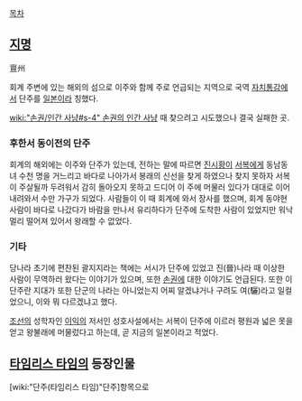 [[목차]]
== [[지명]] ==
亶州

회계 주변에 있는 해외의 섬으로 이주와 함께 주로 언급되는 지역으로 국역 [[자치통감]]에서 단주를 [[일본]]이라 칭했다.

[[wiki:"손권/인간 사냥#s-4" 손권의 인간 사냥]] 때 찾으려고 시도했으나 결국 실패한 곳.

=== 후한서 동이전의 단주 ===
회계의 해외에는 이주와 단주가 있는데, 전하는 말에 따르면 [[진시황]]이 [[서복]]에게 동남동녀 수천 명을 거느리고 바다로 나아가서 봉래의 신선을 찾게 하였으나 찾지 못하자 서복이 주살될까 두려워서 감히 돌아오지 못하고 드디어 이 주에 머물러 있다가 대대로 이어내려와서 수만 가구가 되었다. 사람들이 이 때 회계에 와서 장사를 했으며, 회계 동야현 사람이 바다로 나갔다가 바람을 만나서 유리하다가 단주에 도착한 사람이 있었지만 워낙 멀리 떨어져 있어서 왕래할 수 없었다.

=== 기타 ===
당나라 초기에 편찬된 괄지지라는 책에는 서시가 단주에 있었고 진(晉)나라 때 이상한 사람이 무역하러 왔다는 이야기가 있으며, 또한 [[손권]]에 대한 이야기도 언급된다. 또한 이 단주란 지대가 또한 단군의 나라는 아니었는지 어찌 알겠냐거나 구려도 여(驪)라고 일컬었으니, 이와 뭐 다르겠냐고 했다. 

[[조선]]의 성학자인 [[이익]]의 저서인 성호사설에서는 서복이 단주에 이르러 평원과 넓은 못을 얻고 왕불래에 머물렀다고 하는데, 곧 지금의 일본이라고 적었다.

== [[타임리스 타임]]의 등장인물 ==
[wiki:"단주(타임리스 타임)"단주]항목으로
